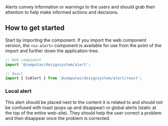 

<Meta of={stories} />

<Title>Alert</Title>
<Subtitle>
	Alerts convey information or warnings to the users and should grab their
	attention to help make informed actions and decisions.
</Subtitle>

## How to get started
Start by importing the component. If you import the web component version, the `<cx-alert>` component is available for use
from the point of the import and further down the application-tree.

``` ts
// Web component
import '@computas/designsystem/alert';

// React
import { CxAlert } from '@computas/designsystem/alert/react';
```

### Local alert

This alert should be placed next to the content it is related to and should not be confused with toast (pops up and disappear) or global alerts (static at the top of the entire web-site). They should help the user correct a problem and then disappear once the problem is corrected.

<Canvas of={stories.AlertInfo} />

<Canvas of={stories.AlertDanger} />

<Canvas of={stories.AlertWarning} />

<Canvas of={stories.AlertSuccess} />
